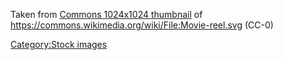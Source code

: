 Taken from [https://upload.wikimedia.org/wikipedia/commons/thumb/4/46/Movie-reel.svg/1024px-Movie-reel.svg.png Commons 1024x1024 thumbnail] of https://commons.wikimedia.org/wiki/File:Movie-reel.svg (CC-0)

[[Category:Stock images]]